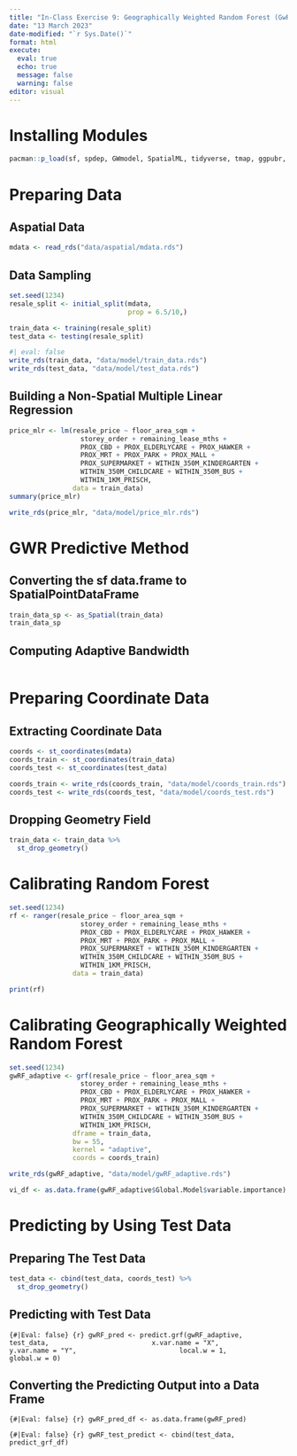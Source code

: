 ```yaml
---
title: "In-Class Exercise 9: Geographically Weighted Random Forest (GwRF) "
date: "13 March 2023"
date-modified: "`r Sys.Date()`"
format: html
execute:
  eval: true
  echo: true
  message: false
  warning: false
editor: visual
---
```


# Installing Modules

```r
pacman::p_load(sf, spdep, GWmodel, SpatialML, tidyverse, tmap, ggpubr, olsrr, devtools, rsample)
```

<!--# rsample is part of tidymodels package -->

# Preparing Data

## Aspatial Data

```r
mdata <- read_rds("data/aspatial/mdata.rds")
```

## Data Sampling

```r
set.seed(1234)
resale_split <- initial_split(mdata,
                              prop = 6.5/10,) 

train_data <- training(resale_split)
test_data <- testing(resale_split)
```

```r
#| eval: false
write_rds(train_data, "data/model/train_data.rds")
write_rds(test_data, "data/model/test_data.rds")
```

## Building a Non-Spatial Multiple Linear Regression

```r
price_mlr <- lm(resale_price ~ floor_area_sqm +
                  storey_order + remaining_lease_mths +
                  PROX_CBD + PROX_ELDERLYCARE + PROX_HAWKER +
                  PROX_MRT + PROX_PARK + PROX_MALL +
                  PROX_SUPERMARKET + WITHIN_350M_KINDERGARTEN +
                  WITHIN_350M_CHILDCARE + WITHIN_350M_BUS +
                  WITHIN_1KM_PRISCH,
                data = train_data)
summary(price_mlr)
```

```r
write_rds(price_mlr, "data/model/price_mlr.rds")
```

# GWR Predictive Method

## Converting the sf data.frame to SpatialPointDataFrame

```r
train_data_sp <- as_Spatial(train_data)
train_data_sp
```

## Computing Adaptive Bandwidth

```r

```

# Preparing Coordinate Data

## Extracting Coordinate Data

```r
coords <- st_coordinates(mdata)
coords_train <- st_coordinates(train_data)
coords_test <- st_coordinates(test_data)
```

```r
coords_train <- write_rds(coords_train, "data/model/coords_train.rds")
coords_test <- write_rds(coords_test, "data/model/coords_test.rds")
```

## Dropping Geometry Field

```r
train_data <- train_data %>%
  st_drop_geometry()
```

# Calibrating Random Forest

```r
set.seed(1234)
rf <- ranger(resale_price ~ floor_area_sqm +
                  storey_order + remaining_lease_mths +
                  PROX_CBD + PROX_ELDERLYCARE + PROX_HAWKER +
                  PROX_MRT + PROX_PARK + PROX_MALL +
                  PROX_SUPERMARKET + WITHIN_350M_KINDERGARTEN +
                  WITHIN_350M_CHILDCARE + WITHIN_350M_BUS +
                  WITHIN_1KM_PRISCH,
                data = train_data)
```

```r
print(rf)
```

<!--# Ranger shows MSE without Square Rooting, need to manually do it -->

# Calibrating Geographically Weighted Random Forest

```r
set.seed(1234)
gwRF_adaptive <- grf(resale_price ~ floor_area_sqm +
                  storey_order + remaining_lease_mths +
                  PROX_CBD + PROX_ELDERLYCARE + PROX_HAWKER +
                  PROX_MRT + PROX_PARK + PROX_MALL +
                  PROX_SUPERMARKET + WITHIN_350M_KINDERGARTEN +
                  WITHIN_350M_CHILDCARE + WITHIN_350M_BUS +
                  WITHIN_1KM_PRISCH,
                dframe = train_data,
                bw = 55,
                kernel = "adaptive",
                coords = coords_train)
```

```r
write_rds(gwRF_adaptive, "data/model/gwRF_adaptive.rds")
```

```r
vi_df <- as.data.frame(gwRF_adaptive$Global.Model$variable.importance)
```

# Predicting by Using Test Data

## Preparing The Test Data

```r
test_data <- cbind(test_data, coords_test) %>%
  st_drop_geometry()
```

## Predicting with Test Data

```{#|Eval: false}
{r}
gwRF_pred <- predict.grf(gwRF_adaptive, 
                         test_data,
                         x.var.name = "X",
                         y.var.name = "Y",
                         local.w = 1,
                         global.w = 0)
```

## Converting the Predicting Output into a Data Frame

```{#|Eval: false}
{r}
gwRF_pred_df <- as.data.frame(gwRF_pred)
```

```{#|Eval: false}
{r}
gwRF_test_predict <- cbind(test_data, predict_grf_df)
```
